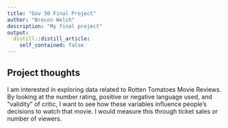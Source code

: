 ```yaml
---
title: "Gov 50 Final Project"
author: "Brecon Welch"
description: "My final project"
output:
  distill::distill_article:
    self_contained: false
---
```




## Project thoughts

I am interested in exploring data related to Rotten Tomatoes Movie Reviews. By looking at the number rating, positive or negative language used, and "validity" of critic, I want to see how these variables influence people's decisions to watch that movie. I would measure this through ticket sales or number of viewers. 